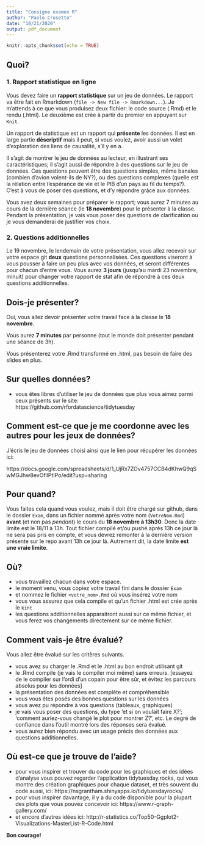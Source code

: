 ```yaml
---
title: "Consigne examen R"
author: "Paolo Crosetto"
date: "10/21/2020"
output: pdf_document
---
```


```r
knitr::opts_chunk$set(echo = TRUE)
```

## Quoi? 

### 1. Rapport statistique en ligne

Vous devez faire un **rapport statistique** sur un jeu de données. Le rapport va être fait en Rmarkdown (`file -> New file -> Rmarkdown...`). Je m'attends à ce que vous produisez deux fichier: le code source (.Rmd) et le rendu (.html). Le deuxième est crée à partir du premier en appuyant sur `Knit`. 

Un rapport de statistique est un rapport qui **présente** les données. Il est en large partie **déscriptif** mais il peut, si vous voulez, avoir aussi un volet d'exploration des liens de causalité, s'il y en a. 

Il s'agit de montrer le jeu de données au lecteur, en illustrant ses caractéristiques; il s'agit aussi de répondre à des questions sur le jeu de données. Ces questions peuvent être des questions simples, même banales (combien d'avion volent-ils de NY?), ou des questions complexes (quelle est la rélation entre l'espérance de vie et le PIB d'un pays au fil du temps?). C'est à vous de poser des questions, et d'y répondre grâce aux données. 

Vous avez deux semaines pour préparer le rapport; vous aurez 7 minutes au cours de la dernière séance (le **18 novembre**) pour le présenter à la classe. Pendant la présentation, je vais vous poser des questions de clarification ou je vous demanderai de justifier vos choix. 

### 2. Questions additionnelles

Le 19 novembre, le lendemain de votre présentation, vous allez recevoir sur votre espace git **deux** questions personnalisées. Ces questions viseront à vous pousser à faire un peu plus avec vos données, et seront différentes pour chacun d'entre vous. Vous aurez **3 jours** (jusqu'au mardi 23 novembre, minuit) pour changer votre rapport de stat afin de répondre à ces deux questions additionnelles. 


## Dois-je présenter? 

Oui, vous allez devoir présenter votre travail face à la classe le **18 novembre**. 

Vous aurez **7 minutes** par personne (tout le monde doit présenter pendant une séance de 3h). 

Vous présenterez votre .Rmd transformé en .html, pas besoin de faire des slides en plus.

## Sur quelles données?

- vous êtes libres d'utiliser le jeu de données que plus vous aimez parmi ceux présents sur le site: https://github.com/rfordatascience/tidytuesday

## Comment est-ce que je me coordonne avec les autres pour les jeux de données? 

J'écris le jeu de données choisi ainsi que le lien pour récupérer les données ici:

https://docs.google.com/spreadsheets/d/1_UjRx7ZOv4757CCB4dKhwQ9qSwMGJhw8evOfllPtIPo/edit?usp=sharing

## Pour quand?

Vous faites cela quand vous voulez, mais il doit être chargé sur github, dans le dossier `Exam`, dans un fichier nommé après votre nom (`VotreNom.Rmd`) **avant** (et non pas *pendant*) le cours du **18 novembre à 13h30**. Donc la date limite est le 18/11 à 13h. Tout fichier compilé et/ou pushé après 13h ce jour là ne sera pas pris en compte, et vous devrez remonter à la dernière version présente sur le repo avant 13h ce jour là. Autrement dit, la date limite **est une vraie limite**.

## Où?

- vous travaillez chacun dans votre espace.
- le moment venu, vous copiez votre travail fini dans le dossier `Exam`
- et nommez le fichier `<votre_nom>.Rmd` où vous insérez votre nom
- vous vous assurez que cela compile et qu'un fichier .html est crée après le `kint`
- les questions additionnelles apparaitront aussi sur ce même fichier, et vous ferez vos changements directement sur ce même fichier.

## Comment vais-je être évalué?

Vous allez être évalué sur les critères suivants. 

- vous avez su charger le .Rmd et le .html au bon endroit utilisant git
- le .Rmd compile (je vais le compiler moi même) sans erreurs. [essayez de le compiler sur l'ordi d'un copain pour être sûr, et évitez les parcours absolus pour les données]
- la présentation des données est complète et compréhensible
- vous vous êtes posés des bonnes questions sur les données
- vous avez pu répondre à vos questions (tableaux, graphiques)
- je vais vous poser des questions, du type 'et si on voulait faire X?'; 'comment auriez-vous changé le plot pour montrer Z?', etc. Le degré de confiance dans l'outil montré lors des réponses sera évalué. 
- vous aurez bien répondu avec un usage précis des données aux questions additionnelles.



## Où est-ce que je trouve de l'aide?

- pour vous inspirer et trouver du code pour les graphiques et des idées d'analyse vous pouvez regarder l'application tidytuesday.rocks, qui vous montre des création graphiques pour chaque dataset, et très souvent du code aussi, ici: https://nsgrantham.shinyapps.io/tidytuesdayrocks/ 
- pour vous inspirer davantage, il y a du code disponible pour la plupart des plots que vous pouvez concevoir ici: https://www.r-graph-gallery.com/
- et encore d'autres idées ici: http://r-statistics.co/Top50-Ggplot2-Visualizations-MasterList-R-Code.html



**Bon courage!**

